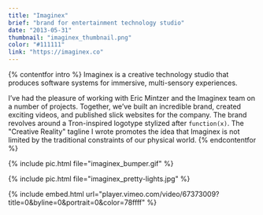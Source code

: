```yaml
---
title: "Imaginex"
brief: "brand for entertainment technology studio"
date: "2013-05-31"
thumbnail: "imaginex_thumbnail.png"
color: "#111111"
link: "https://imaginex.co"
---
```


{% contentfor intro %}
Imaginex is a creative technology studio that produces software systems for immersive, multi-sensory experiences.

I’ve had the pleasure of working with Eric Mintzer and the Imaginex team on a number of projects. Together, we’ve built an incredible brand, created exciting videos, and published slick websites for the company. The brand revolves around a Tron-inspired logotype stylized after `function(x)`. The "Creative Reality" tagline I wrote promotes the idea that Imaginex is not limited by the traditional constraints of our physical world.
{% endcontentfor %}

{% include pic.html file="imaginex_bumper.gif" %}

{% include pic.html file="imaginex_pretty-lights.jpg" %}

{% include embed.html url="player.vimeo.com/video/67373009?title=0&amp;byline=0&amp;portrait=0&amp;color=78ffff" %}

<!-- {% include pic.html file="imaginex_web-display.png" %} -->
